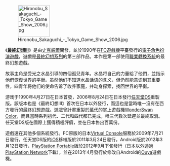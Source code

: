 [[File:Hironobu_Sakaguchi_-_Tokyo_Game_Show_2006.jpg|100px]]

《'''[[最終幻想III|最終幻想III]]'''》是由[[史克威爾|史克威爾]]開發，並於1990年在[[FC遊戲機|FC遊戲機]]平臺發行的[[電子角色扮演遊戲|電子角色扮演遊戲]]，遊戲是[[最終幻想系列|最終幻想系列]]的第三部作品。本作是第一部使用[[最終幻想系列角色職業|職業轉換系統]]的最終幻想遊戲。

故事主角是受光之水晶引導的四個孤兒青年。水晶将自己的力量給了他們，並指示他們恢復世界的平衡。虽然他们不知道水晶话语的含义，但仍然能意识到其重要性，四青年将他们的使命告诉了收养家庭，并动身探索，找回世界的平衡。

游戏于1990年4月27日在日本首發，2006年8月24日在日本發行[[任天堂DS|任天堂DS]]重製版。該版本也是《最終幻想III》首次在日本以外發行，而這也是當時唯一沒有在西方發行的最終幻想遊戲。遊戲曾計畫重製於[[萬代|萬代]]的掌上遊戲機[[WonderSwan_Color|WonderSwan Color]]，而且當時系列初代、二代和四代都已完成，唯三代數次延遲並最終取消。任天堂DS版在國際上獲得積極評價，並在日本售出百萬份。

遊戲還在其他多個系統發行。FC原版的日本[[Virtual_Console|Virtual Console]]服務於2009年7月21日發行，任天堂DS版的[[iOS|iOS]]移植版於2011年3月24日發行，Android版於2012年3月12日發行，[[PlayStation_Portable|PlayStation Portable]]版於2012年9月下旬發行（日本以外透過[[PlayStation_Network|PlayStation Network]]下載），並在2013年4月發行於修改自Android的[[Ouya|Ouya]]遊戲機。